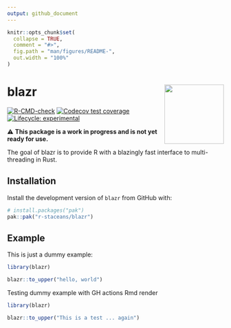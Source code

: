 ```yaml
---
output: github_document
---
```


<!-- README.md is generated from README.Rmd. Please edit that file -->

```r
knitr::opts_chunk$set(
  collapse = TRUE,
  comment = "#>",
  fig.path = "man/figures/README-",
  out.width = "100%"
)
```

# blazr <a href="https://r-staceans.github.io/blazr/"><img src="man/figures/logo.png" align="right" height="138" /></a>

<!-- badges: start -->
[![R-CMD-check](https://github.com/r-staceans/blazr/actions/workflows/R-CMD-check.yaml/badge.svg)](https://github.com/r-staceans/blazr/actions/workflows/R-CMD-check.yaml)
[![Codecov test coverage](https://codecov.io/gh/r-staceans/blazr/graph/badge.svg)](https://app.codecov.io/gh/r-staceans/blazr)
[![Lifecycle: experimental](https://img.shields.io/badge/lifecycle-experimental-orange.svg)](https://lifecycle.r-lib.org/articles/stages.html#experimental)
<!-- badges: end -->

⚠️ **This package is a work in progress and is not yet ready for use.**

The goal of blazr is to provide R with a blazingly fast interface to multi-threading in Rust.

## Installation

Install the development version of `blazr` from GitHub with:

``` r
# install.packages("pak")
pak::pak("r-staceans/blazr")
```

## Example

This is just a dummy example:

```r
library(blazr)

blazr::to_upper("hello, world")
```

Testing dummy example with GH actions Rmd render

```r
library(blazr)

blazr::to_upper("This is a test ... again")
```
